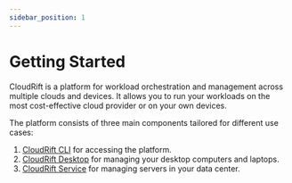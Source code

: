 ```yaml
---
sidebar_position: 1
---
```


# Getting Started

CloudRift is a platform for workload orchestration and management across multiple clouds and devices.
It allows you to run your workloads on the most cost-effective cloud provider or on your own devices.

The platform consists of three main components tailored for different use cases:

1. [CloudRift CLI](./setup/cli) for accessing the platform.
2. [CloudRift Desktop](./setup/desktop) for managing your desktop computers and laptops.
3. [CloudRift Service](./datacenter_setup/getting_started) for managing servers in your data center.
